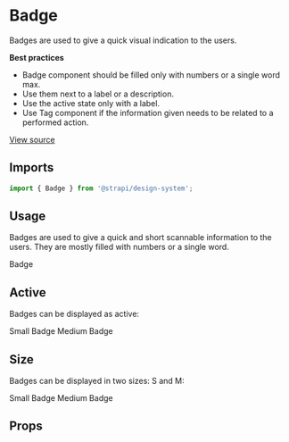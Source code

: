 

<Meta title="Design System/Components/Badge" component={Badge} />

# Badge

Badges are used to give a quick visual indication to the users.

**Best practices**

- Badge component should be filled only with numbers or a single word max.
- Use them next to a label or a description.
- Use the active state only with a label.
- Use Tag component if the information given needs to be related to a performed action.

[View source](https://github.com/strapi/design-system/tree/main/packages/strapi-design-system/src/Badge)

## Imports

```js
import { Badge } from '@strapi/design-system';
```

## Usage

Badges are used to give a quick and short scannable information to the users. They are mostly filled with numbers or a
single word.

<Canvas>
  <Story name="base">
    <Flex direction="column" alignItems="center" gap={2}>
      <Flex gap={1}>
        <Badge>Badge</Badge>
      </Flex>
    </Flex>
  </Story>
</Canvas>

## Active

Badges can be displayed as active:

<Canvas>
  <Story name="active">
    <Flex direction="column" alignItems="center" gap={2}>
      <Flex gap={1}>
        <Badge size="S" active>
          Small Badge
        </Badge>
        <Badge size="M" active>
          Medium Badge
        </Badge>
      </Flex>
    </Flex>
  </Story>
</Canvas>

## Size

Badges can be displayed in two sizes: S and M:

<Canvas>
  <Story name="size">
    <Flex direction="column" alignItems="center" gap={2}>
      <Flex gap={1}>
        <Badge size="S">Small Badge</Badge>
        <Badge size="M">Medium Badge</Badge>
      </Flex>
    </Flex>
  </Story>
</Canvas>

## Props

<ArgsTable of={Badge} />
